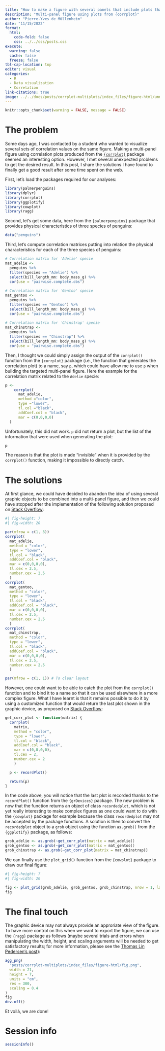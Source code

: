 ```yaml
---
title: "How to make a figure with several panels that include plots that are initially invisible? The case of the {corrplot} package"
description: "Multi-panel figure using plots from {corrplot}"
author: "Pierre-Yves de Müllenheim"
date: "11/15/2022"
format:
  html:
    code-fold: false
    css: ../../css/posts.css
execute:
  warning: false
  cache: false
  freeze: false
tbl-cap-location: top
editor: visual
categories:
  - R
  - Data visualization
  - Correlation
link-citations: true
image: ../../docs/posts/corrplot-multiplots/index_files/figure-html/unnamed-chunk-9-1.png
---
```


```r
knitr::opts_chunk$set(warning = FALSE, message = FALSE)
```

# The problem

Some days ago, I was contacted by a student who wanted to visualize several sets of correlation values on the same figure. Making a multi-panel figure using correlation plots produced from the [`{corrplot}`](https://github.com/taiyun/corrplot) package seemed an interesting option. However, I met several unexpected problems to get the desired result. In this post, I share the solutions I have found to finally get a good result after some time spent on the web.

First, let's load the packages required for our analyses:

```r
library(palmerpenguins)
library(dplyr)
library(corrplot)
library(ggplotify)
library(cowplot)
library(ragg)
```

Second, let's get some data, here from the `{palmerpenguins}` package that provides physical characteristics of three species of penguins:

```r
data("penguins")
```

Third, let's compute correlation matrices putting into relation the physical characteristics for each of the three species of penguins:

```r
# Correlation matrix for 'Adelie' specie
mat_adelie <- 
  penguins %>% 
  filter(species == "Adelie") %>%
  select(bill_length_mm: body_mass_g) %>%
  cor(use = "pairwise.complete.obs")
  
# Correlation matrix for 'Gentoo' specie
mat_gentoo <- 
  penguins %>% 
  filter(species == "Gentoo") %>%
  select(bill_length_mm: body_mass_g) %>%
  cor(use = "pairwise.complete.obs")
  
# Correlation matrix for 'Chinstrap' specie
mat_chinstrap <- 
  penguins %>% 
  filter(species == "Chinstrap") %>%
  select(bill_length_mm: body_mass_g) %>%
  cor(use = "pairwise.complete.obs")

```

Then, I thought we could simply assign the output of the `corrplot()` function from the `{corrplot}` package (i.e., the function that generates the correlation plot) to a name, say `p`, which could have allow me to use `p` when building the targeted multi-panel figure. Here the example for the correlation matrix related to the `Adelie` specie:

```r
p <-
    corrplot(
      mat_adelie, 
      method ="color", 
      type ="lower", 
      tl.col ="black",
      addCoef.col = "black",
      mar = c(0,0,0,0)
  )
```

Unfortunately, this did not work. `p` did not return a plot, but the list of the information that were used when generating the plot:

```r
p
```

The reason is that the plot is made "invisible" when it is provided by the `corrplot()` function, making it impossible to directly catch.

# The solutions

At first glance, we could have decided to abandon the idea of using several graphic objects to be combined into a multi-panel figure, and then we could have stopped after the implementation of the following solution proposed on [Stack Overflow](https://stackoverflow.com/questions/27929452/r-return-corrplot-as-object):

```r
#| fig-height: 7
#| fig-width: 20

par(mfrow = c(1, 3))
corrplot(
  mat_adelie, 
  method = "color", 
  type = "lower", 
  tl.col = "black",
  addCoef.col = "black",
  mar = c(0,0,0,0),
  tl.cex = 2.5,
  number.cex = 2.5
  )
corrplot(
  mat_gentoo, 
  method = "color", 
  type = "lower", 
  tl.col = "black",
  addCoef.col = "black",
  mar = c(0,0,0,0),
  tl.cex = 2.5,
  number.cex = 2.5
  )
corrplot(
  mat_chinstrap, 
  method = "color", 
  type = "lower", 
  tl.col = "black",
  addCoef.col = "black",
  mar = c(0,0,0,0),
  tl.cex = 2.5,
  number.cex = 2.5
  )

par(mfrow = c(1, 1)) # To clear layout
```

However, one could want to be able to catch the plot from the `corrplot()` function and to bind it to a name so that it can be used elsewhere in a more complex figure. What I have learnt is that it remains possible to do it by using a customized function that would return the last plot shown in the graphic device, as proposed on [Stack Overflow](https://stackoverflow.com/questions/65031113/how-to-save-a-plot-created-by-corrplot-function-in-r):

```r
get_corr_plot <- function(matrix) {
  corrplot(
    matrix,
    method = "color", 
    type = "lower", 
    tl.col = "black",
    addCoef.col = "black",
    mar = c(0,0,0,0),
    tl.cex = 2,
    number.cex = 2
    )

  p <- recordPlot()

  return(p)
}
```

In the code above, you will notice that the last plot is recorded thanks to the `recordPlot()` function from the `{grDevices}` package. The new problem is now that the function returns an object of class `recordedplot`, which is not yet really interesting to make complex figures as one could want to do with the `{cowplot}` package for example because the class `recordedplot` may not be accepted by the package functions. A solution is then to convert the `recordedplot` object to a `grob` object using the function `as.grob()` from the `{ggplotify}` package, as follows:

```r
grob_adelie <- as.grob(~get_corr_plot(matrix = mat_adelie))
grob_gentoo <- as.grob(~get_corr_plot(matrix = mat_gentoo))
grob_chinstrap <- as.grob(~get_corr_plot(matrix = mat_chinstrap))
```

We can finally use the `plot_grid()` function from the `{cowplot}` package to draw our final figure:

```r
#| fig-height: 7
#| fig-width: 20

fig <- plot_grid(grob_adelie, grob_gentoo, grob_chinstrap, nrow = 1, labels=LETTERS[1:3], label_size = 25)
fig
```

# The final touch

The graphic device may not always provide an approriate view of the figure. To have more control on this when we want to export the figure, we can use the `{ragg}` package as follows (maybe several trials and errors when manipulating the width, height, and scaling arguments will be needed to get satisfactory results; for more information, please see the [Thomas Lin Pedersen's post](https://www.tidyverse.org/blog/2020/08/taking-control-of-plot-scaling/)):

```r
agg_png(
  "posts/corrplot-multiplots/index_files/figure-html/fig.png", 
  width = 21, 
  height = 7, 
  units = "cm",
  res = 300,
  scaling = 0.4
)
fig
dev.off()
```

Et voilà, we are done!

# Session info

```r
sessionInfo()
```
